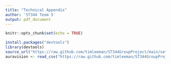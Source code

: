```yaml
---
title: "Technical Appendix"
author: 'ST344 Team 5'
output: pdf_document
---
```


```r
knitr::opts_chunk$set(echo = TRUE)
```


```r
install.packages("devtools")
library(devtools)
source_url("https://raw.github.com/timleeman/ST344GroupProject/main/setup.R")
auravision <- read_csv("https://raw.github.com/timleeman/ST344GroupProject/main/LockdownDates/AuravisionLockdownDates.csv")
```
